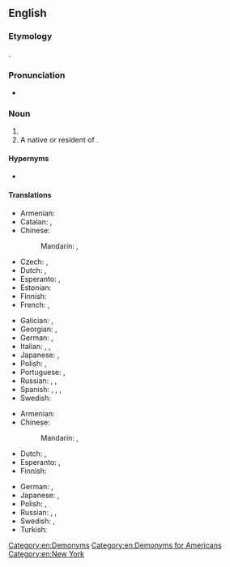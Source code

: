 ==English==

===Etymology===
{{suffix|New York|er|id2=inhabitant|lang=en}}.

===Pronunciation===
* {{rhymes|ɔː(ɹ)kə(ɹ)|lang=en}}

===Noun===
{{en-noun|head=[[New York]][[-er|er]]}}

# {{l|en|A [[native]] or [[resident]] of the [[state]] of [[New York]] in the [[United States of America]].}}
# A native or resident of {{l|en|New York City}}.

====Hypernyms====
* {{l|en|American}}

====Translations====
{{trans-top|a native or resident of New York City}}
* Armenian: {{t|hy|նյույորքցի}}
* Catalan: {{t|ca|novaiorquès|m}}, {{t|ca|novaiorquesa|f}}
* Chinese:
*: Mandarin: {{t+|cmn|紐約人|sc=Hani}}, {{t+|cmn|纽约人|tr=Niǔyuērén|sc=Hani}}
* Czech: {{t|cs|Newyorčan|m}}, {{t|cs|Newyorčanka|f}}
* Dutch: {{t+|nl|New Yorker|m}}, {{t+|nl|New Yorkse|f}}
* Esperanto: {{t|eo|Nov-Jorkano}}, {{t|eo|Novjorkano}}
* Estonian: {{t+|et|njuujorklane}}
* Finnish: {{t|fi|newyorkilainen}}
* French: {{t+|fr|New-Yorkais|m}}, {{t+|fr|New-Yorkaise|f}}
{{trans-mid}}
* Galician: {{t|gl|neoiorquino|m}}, {{t|gl|neoiorquina|f}}
* Georgian: {{t|ka|ნიუ-იორკელი}}, {{t|ka|ნიუ იორკელი}}
* German: {{t+|de|New Yorker|m}}, {{t|de|New Yorkerin|f}}
* Italian: {{t|it|newyorkese|m|f}}, {{t|it|newyorchese|m|f}}, {{qualifier|dated}} {{t|it|nuovaiorchese|m|f}}
* Japanese: {{t|ja|ニューヨーカー|tr=Nyū Yōkā|sc=Jpan}}, {{t|ja|ニューヨーク人|tr=Nyū Yōku-jin|sc=Jpan}}
* Polish: {{t+|pl|nowojorczyk|m}}, {{t+|pl|nowojorczanka|f}}
* Portuguese: {{t+|pt|nova-iorquino|m}}, {{t|pt|nova-iorquina|f}}
* Russian: {{t+|ru|нью-йо́ркец|m}}, {{t|ru|[[жи́тель]] [[Нью-Йорк|Нью-Йо́рка]]|m}}, {{t|ru|[[жи́тельница]] [[Нью-Йорк|Нью-Йо́рка]]|f}}
* Spanish: {{t|es|neoyorkino|m}}, {{t+|es|neoyorquino|m}}, {{t|es|neoyorkina|f}}, {{t+|es|neoyorquina|f}}
* Swedish: {{t|sv|New York-bo|c}}
{{trans-bottom}}

{{trans-top|a native or resident of the state of New York}}
* Armenian: {{t|hy|նյույորքցի}}
* Chinese:
*: Mandarin: {{t+|cmn|紐約人|sc=Hani}}, {{t+|cmn|纽约人|tr=Niǔyuērén|sc=Hani}}
* Dutch: {{t+|nl|New Yorker|m}}, {{t+|nl|New Yorkse|f}}
* Esperanto: {{t|eo|Nov-Jorkiano}}, {{t|eo|Novjorkiano}}
* Finnish: {{t|fi|newyorkilainen}}
{{trans-mid}}
* German: {{t+|de|New Yorker|m}}, {{t|de|New Yorkerin|f}}
* Japanese: {{t|ja|ニューヨーカー|tr=Nyū Yōkā|sc=Jpan}}, {{t|ja|ニューヨーク人|tr=Nyū Yōku-jin|sc=Jpan}}
* Polish: {{t+|pl|Nowojorczyk|m}}, {{t+|pl|Nowojorczanka|f}}
* Russian: {{t+|ru|нью-йо́ркец|m}}, {{t|ru|[[жи́тель]] [[штат|шта́та]] [[Нью-Йо́рк]]|m}}, {{t|ru|[[жи́тельница]] [[штат|шта́та]] [[Нью-Йо́рк]]|f}}
* Swedish: {{t|sv|new yorkare|c}}, {{t|sv|new yorkbo|c}}
* Turkish: {{t|tr|New Yorklu}}
{{trans-bottom}}

[[Category:en:Demonyms]]
[[Category:en:Demonyms for Americans]]
[[Category:en:New York]]